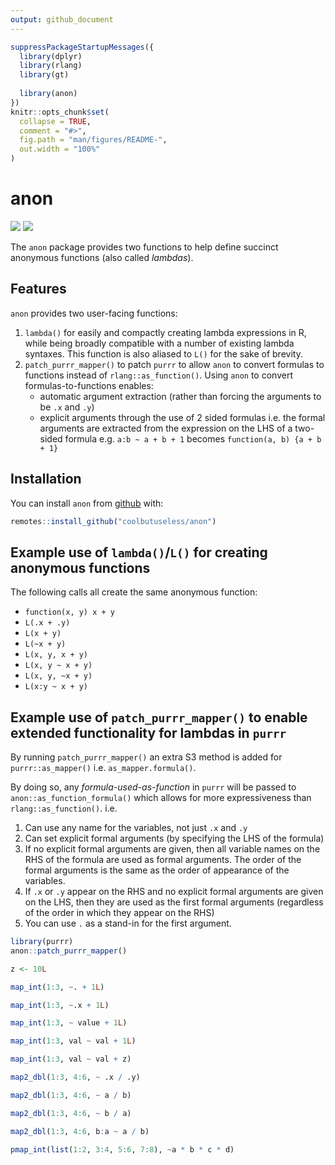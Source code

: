 ```yaml
---
output: github_document
---
```


<!-- README.md is generated from README.Rmd. Please edit that file -->

```r
suppressPackageStartupMessages({
  library(dplyr)
  library(rlang)
  library(gt)
  
  library(anon)
})
knitr::opts_chunk$set(
  collapse = TRUE,
  comment = "#>",
  fig.path = "man/figures/README-",
  out.width = "100%"
)
```

anon
==============================================================================



<!-- badges: start -->
![](https://img.shields.io/badge/cool-useless-green.svg)
![](https://img.shields.io/badge/status-rough-red.svg)
<!-- badges: end -->


The `anon` package provides two functions to help define succinct anonymous functions (also called *lambdas*).  

Features
-------------------------------------------------------------------------------

`anon` provides two user-facing functions:

1. `lambda()` for easily and compactly creating 
lambda expressions in R, while being broadly compatible with a number of existing
lambda syntaxes.  This function is also aliased to `L()` for the sake of brevity.
2. `patch_purrr_mapper()` to patch `purrr` to allow `anon` to convert formulas to functions instead of `rlang::as_function()`. Using `anon` to convert formulas-to-functions enables:
    * automatic argument extraction (rather than forcing the arguments to be `.x` and `.y`)
    * explicit arguments through the use of 2 sided formulas i.e. the formal arguments are extracted from 
    the expression on the LHS of a two-sided formula e.g. `a:b ~ a + b + 1` becomes `function(a, b) {a + b + 1}`


Installation
-------------------------------------------------------------------------------

You can install `anon` from [github](https://github.com/coolbutuseless/anon) with:

``` r
remotes::install_github("coolbutuseless/anon")
```

Example use of `lambda()`/`L()` for creating anonymous functions
-------------------------------------------------------------------------------

The following calls all create the same anonymous function:

* `function(x, y) x + y`
* `L(.x + .y)`
* `L(x + y)`
* `L(~x + y)`
* `L(x, y, x + y)`
* `L(x, y ~ x + y)`
* `L(x, y, ~x + y)`
* `L(x:y ~ x + y)`


Example use of `patch_purrr_mapper()` to enable extended functionality for lambdas in `purrr`
-------------------------------------------------------------------------------

By running `patch_purrr_mapper()` an extra S3 method is added for `purrr::as_mapper()` i.e.
`as_mapper.formula()`.  

By doing so, any *formula-used-as-function* in `purrr`
will be passed to `anon::as_function_formula()` which allows for more expressiveness 
than `rlang::as_function()`. i.e.

1. Can use any name for the variables, not just `.x` and `.y`
2. Can set explicit formal arguments (by specifying the LHS of the formula)
3. If no explicit formal arguments are given, then all variable names on the RHS of the
formula are used as formal arguments. The order of the formal arguments is the same 
as the order of appearance of the variables.
4. If `.x` or `.y` appear on the RHS and no explicit formal arguments are given on the LHS, 
then they are used as the first formal arguments (regardless of the order in which they appear on the RHS)
5. You can use `.` as a stand-in for the first argument.

```r
library(purrr)
anon::patch_purrr_mapper()

z <- 10L

map_int(1:3, ~. + 1L)

map_int(1:3, ~.x + 1L)

map_int(1:3, ~ value + 1L)

map_int(1:3, val ~ val + 1L)

map_int(1:3, val ~ val + z)

map2_dbl(1:3, 4:6, ~ .x / .y)

map2_dbl(1:3, 4:6, ~ a / b)

map2_dbl(1:3, 4:6, ~ b / a)

map2_dbl(1:3, 4:6, b:a ~ a / b)

pmap_int(list(1:2, 3:4, 5:6, 7:8), ~a * b * c * d)
```










